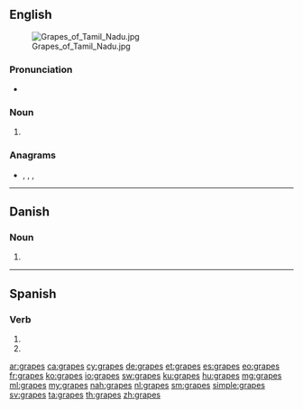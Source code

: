 ==English==
[[File:Grapes of Tamil Nadu.jpg|thumb]]

===Pronunciation===
* {{IPA|/ɡɹeɪps/|lang=en}}

===Noun===
{{head|en|noun plural form}}

# {{plural of|grape|lang=en}}

===Anagrams===
* {{l|en|gapers}}, {{l|en|gasper}}, {{l|en|pagers}}, {{l|en|sparge}}

----

==Danish==

===Noun===
{{head|da|noun form|g=c}}

# {{inflection of|grape||gen|s|indef|lang=da}}

----

==Spanish==

===Verb===
{{es-verb-form}}

# {{es-verb form of|ending=ar|mood=imperative|sense=negative|pers=2|formal=no|number=singular|grapar}}
# {{es-verb form of|ending=ar|mood=subjunctive|tense=present|pers=2|formal=no|number=singular|grapar}}

[[ar:grapes]]
[[ca:grapes]]
[[cy:grapes]]
[[de:grapes]]
[[et:grapes]]
[[es:grapes]]
[[eo:grapes]]
[[fr:grapes]]
[[ko:grapes]]
[[io:grapes]]
[[sw:grapes]]
[[ku:grapes]]
[[hu:grapes]]
[[mg:grapes]]
[[ml:grapes]]
[[my:grapes]]
[[nah:grapes]]
[[nl:grapes]]
[[sm:grapes]]
[[simple:grapes]]
[[sv:grapes]]
[[ta:grapes]]
[[th:grapes]]
[[zh:grapes]]